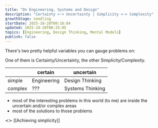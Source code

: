 ```yaml
---
title: "On Engineering, Systems and Design"
description: "Certainty <-> Uncertainty | Simplicity <-> Complexity"
growthStage: seedling
startDate: 2025-10-20T00:16:04
updated: 2025-10-20T00:25:05
topics: [Engineering, Design Thinking, Mental Models]
publish: false
---
```


<Draft>

There's two pretty helpful variables you can gauge problems on:

One of them is Certainty/Uncertainty, the other Simplicity/Complexity.

|         | certain     | uncertain        |
|---------|-------------|------------------|
| simple  | Engineering | Design Thinking  |
| complex | ???         | Systems Thinking |

- most of the interesting problems in this world (to me) are inside the uncertain and/or complex areas
- most of the solutions to those problems 

≺≻ [[Achieving simplicity]]

</Draft>
